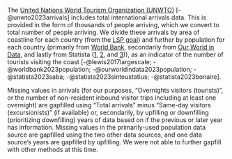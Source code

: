 The [United Nations World Tourism Organization (UNWTO)](https://www.unwto.org/) [-@unwto2023arrivals] includes total international arrivals data. This is provided in the form of thousands of people arriving, which we convert to total number of people arriving. We divide these arrivals by area of coastline for each country (from the [LSP goal](https://github.com/OHI-Science/ohiprep_v2023/tree/gh-pages/globalprep/lsp/v2023)) and further by population for each country (primarily from [World Bank](https://data.worldbank.org/indicator/SP.POP.TOTL), secondarily from [Our World in Data](https://ourworldindata.org/grapher/population), and lastly from Statista ([1](https://www.statista.com/statistics/706807/population-of-saba-in-the-caribbean-netherlands/), [2](https://www.statista.com/statistics/706806/population-of-sint-eustatius-in-the-caribbean-netherlands/), and [3](https://www.statista.com/statistics/706799/population-of-bonaire-in-the-caribbean-netherlands/))), as an indicator of the number of tourists visiting the coast [-@lewis2017largescale; -@worldbank2023population; -@ourworldindata2023population; -@statista2023saba; -@statista2023sinteustatius; -@statista2023bonaire]. 

Missing values in arrivals (for our purposes, "Overnights visitors (tourists)", or the number of non-resident inbound visitor trips including at least one overnight) are gapfilled using "Total arrivals" minus "Same-day visitors (excursionists)" (if available) or, secondarily, by upfilling or downfilling (prioritizing downfilling) years of data based on if the previous or later year has information. Missing values in the primarily-used population data source are gapfilled using the two other data sources, and one data source's years are gapfilled by upfilling. We were not able to further gapfill with other methods at this time.